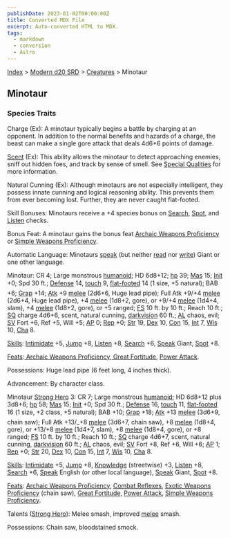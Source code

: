 ```yaml
---
publishDate: 2023-01-02T00:00:00Z
title: Converted MDX File
excerpt: Auto-converted HTML to MDX.
tags:
  - markdown
  - conversion
  - Astro
---
```


[Index](-index) > [Modern d20 SRD](modern-d20-srd-index) > [Creatures](modern-d20-srd-creatures-index) > Minotaur

## Minotaur

### Species Traits

Charge (Ex): A minotaur typically begins a battle by charging at an opponent. In addition to the normal benefits and hazards of a charge, the beast can make a single gore attack that deals 4d6+6 points of damage.

[Scent](modern-d20-srd-special-abilities-scent) (Ex): This ability allows the minotaur to detect approaching enemies, sniff out hidden foes, and track by sense of smell. See [Special Qualities](modern-d20-srd-creatures-creature-overview) for more information.

Natural Cunning (Ex): Although minotaurs are not especially intelligent, they possess innate cunning and logical reasoning ability. This prevents them from ever becoming lost. Further, they are never caught flat-footed.

Skill Bonuses: Minotaurs receive a +4 species bonus on [Search](modern-d20-srd-skills-search), [Spot](modern-d20-srd-skills-spot), and [Listen](modern-d20-srd-skills-listen) checks.

Bonus Feat: A minotaur gains the bonus feat [Archaic Weapons Proficiency](modern-d20-srd-feats-archaic-weapons-proficiency) or [Simple Weapons Proficiency](modern-d20-srd-feats-simple-weapons-proficiency).

Automatic Language: Minotaurs [speak](modern-d20-srd-skills-speak-language) (but neither [read](modern-d20-srd-skills-read-write-language) nor [write](modern-d20-srd-skills-read-write-language)) Giant or one other language.

Minotaur: CR 4; Large monstrous [humanoid](modern-d20-srd-creature-types-humanoid); HD 6d8+12; [hp](modern-d20-srd-combat-hit-points) 39; [Mas](modern-d20-srd-creatures-creature-overview) 15; [Init](modern-d20-srd-combat-initiative) +0; Spd 30 ft.; [Defense](modern-d20-srd-combat-defense) 14, [touch](modern-d20-srd-combat-attack-actions) 9, [flat-footed](modern-d20-srd-combat-surprise) 14 (1 size, +5 natural); BAB +6; [Grap](modern-d20-srd-combat-grapple) +14; [Atk](modern-d20-srd-combat-attack-roll) +9 [melee](modern-d20-srd-combat-attack-roll) (2d6+6, Huge lead pipe); Full Atk +9/+4 [melee](modern-d20-srd-combat-attack-roll) (2d6+4, Huge lead pipe), +4 [melee](modern-d20-srd-combat-attack-roll) (1d8+2, gore), or +9/+4 [melee](modern-d20-srd-combat-attack-roll) (1d4+4, slam), +4 [melee](modern-d20-srd-combat-attack-roll) (1d8+2, gore), or +5 ranged; [FS](modern-d20-srd-creatures-creature-overview) 10 ft. by 10 ft.; Reach 10 ft.; [SQ](modern-d20-srd-creatures-creature-overview) charge 4d6+6, scent, natural cunning, [darkvision](modern-d20-srd-special-abilities-darkvision) 60 ft.; [AL](modern-d20-srd-basics-allegiances) chaos, evil; [SV](modern-d20-srd-basics-saving-throws) Fort +6, Ref +5, Will +5; [AP](modern-d20-srd-creatures-creature-overview) 0; [Rep](modern-d20-srd-creatures-creature-overview) +0; [Str](modern-d20-srd-basics-ability-scores) 19, [Dex](modern-d20-srd-basics-ability-scores) 10, [Con](modern-d20-srd-basics-ability-scores) 15, [Int](modern-d20-srd-basics-ability-scores) 7, [Wis](modern-d20-srd-basics-ability-scores) 10, [Cha](modern-d20-srd-basics-ability-scores) 8.

[Skills](modern-d20-srd-skills-index): [Intimidate](modern-d20-srd-skills-intimidate) +5, [Jump](modern-d20-srd-skills-jump) +8, [Listen](modern-d20-srd-skills-listen) +8, [Search](modern-d20-srd-skills-search) +6, [Speak](modern-d20-srd-skills-speak-language) Giant, [Spot](modern-d20-srd-skills-spot) +8.

[Feats](modern-d20-srd-feats-index):[ Archaic
Weapons Proficiency](modern-d20-srd-feats-archaic-weapons-proficiency),[ Great
Fortitude](modern-d20-srd-feats-great-fortitude), [Power Attack](modern-d20-srd-feats-power-attack).

Possessions: Huge lead pipe (6 feet long, 4 inches thick).

Advancement: By character class.

Minotaur [Strong Hero](modern-d20-srd-classes-basic-strong-hero) 3: CR 7; Large monstrous [humanoid](modern-d20-srd-creature-types-humanoid); HD 6d8+12 plus 3d8+6; [hp](modern-d20-srd-combat-hit-points) 58; [Mas](modern-d20-srd-creatures-creature-overview) 15; [Init](modern-d20-srd-combat-initiative) +0; Spd 30 ft.; [Defense](modern-d20-srd-combat-defense) 16, [touch](modern-d20-srd-combat-attack-actions) 11, [flat-footed](modern-d20-srd-combat-surprise) 16 (1 size, +2 class, +5 natural); BAB +10; [Grap](modern-d20-srd-combat-grapple) +18; [Atk](modern-d20-srd-combat-attack-roll) +13 [melee](modern-d20-srd-combat-attack-roll) (3d6+9, chain saw); Full Atk +13/\_+8 [melee](modern-d20-srd-combat-attack-roll) (3d6+7, chain saw), +8 [melee](modern-d20-srd-combat-attack-roll) (1d8+4, gore), or +13/+8 [melee](modern-d20-srd-combat-attack-roll) (1d4+7, slam), +8 [melee](modern-d20-srd-combat-attack-roll) (1d8+4, gore), or +8 ranged; [FS](modern-d20-srd-creatures-creature-overview) 10 ft. by 10 ft.; Reach 10 ft.; [SQ](modern-d20-srd-creatures-creature-overview) charge 4d6+7, scent, natural cunning, [darkvision](modern-d20-srd-special-abilities-darkvision) 60 ft.; [AL](modern-d20-srd-basics-allegiances) chaos, evil; [SV](modern-d20-srd-basics-saving-throws) Fort +8, Ref +6, Will +6; [AP](modern-d20-srd-creatures-creature-overview) 1; [Rep](modern-d20-srd-creatures-creature-overview) +0; [Str](modern-d20-srd-basics-ability-scores) 20, [Dex](modern-d20-srd-basics-ability-scores) 10, [Con](modern-d20-srd-basics-ability-scores) 15, [Int](modern-d20-srd-basics-ability-scores) 7, [Wis](modern-d20-srd-basics-ability-scores) 10, [Cha](modern-d20-srd-basics-ability-scores) 8.

[Skills](modern-d20-srd-skills-index): [Intimidate](modern-d20-srd-skills-intimidate) +5, [Jump](modern-d20-srd-skills-jump) +8, [Knowledge](modern-d20-srd-skills-knowledge) (streetwise) +3, [Listen](modern-d20-srd-skills-listen) +8, [Search](modern-d20-srd-skills-search) +6, [Speak](modern-d20-srd-skills-speak-language) English (or other local language), [Speak](modern-d20-srd-skills-speak-language) Giant, [Spot](modern-d20-srd-skills-spot) +8.

[Feats](modern-d20-srd-feats-index): [Archaic Weapons Proficiency](modern-d20-srd-feats-archaic-weapons-proficiency), [Combat Reflexes](modern-d20-srd-feats-combat-reflexes), [Exotic Weapons Proficiency](modern-d20-srd-feats-exotic-weapons-proficiency) (chain saw), [Great Fortitude](modern-d20-srd-feats-great-fortitude), [Power Attack](modern-d20-srd-feats-power-attack), [Simple Weapons Proficiency](modern-d20-srd-feats-simple-weapons-proficiency).

Talents ([Strong Hero](modern-d20-srd-classes-basic-strong-hero)): Melee smash, improved [melee](modern-d20-srd-combat-attack-roll) smash.

Possessions: Chain saw, bloodstained smock.
